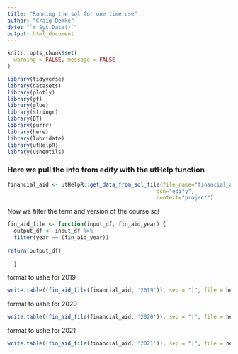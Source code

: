 ```yaml
---
title: "Running the sql for one time use"
author: "Craig Demke"
date: "`r Sys.Date()`"
output: html_document
---
```


```r
knitr::opts_chunk$set(
  warning = FALSE, message = FALSE
)
```

```r
library(tidyverse)
library(datasets)
library(plotly)
library(gt)
library(glue)
library(stringr)
library(DT)
library(purrr)
library(here)
library(lubridate)
library(utHelpR)
library(usheUtils)
```

###  Here we pull the info from edify with the utHelp function
```r
financial_aid <- utHelpR::get_data_from_sql_file(file_name="financial_aid_file.sql",
                                               dsn="edify",
                                               context="project")
```

Now we filter the term and version of the course sql


```r

fin_aid_file <- function(input_df, fin_aid_year) {
  output_df <- input_df %>% 
  filter(year == (fin_aid_year)) 
 
return(output_df)
         
  }
```

format to ushe for 2019
```r
write.table((fin_aid_file(financial_aid, '2019')), sep = "|", file = here::here("sensitive", "ut-fa-2019.txt"), row.names = FALSE, col.names = FALSE, quote = FALSE)
```

format to ushe for 2020
```r
write.table((fin_aid_file(financial_aid, '2020')), sep = "|", file = here::here("sensitive", "ut-fa-2020.txt"), row.names = FALSE, col.names = FALSE, quote = FALSE)
```

format to ushe for 2021
```r
write.table((fin_aid_file(financial_aid, '2021')), sep = "|", file = here::here("sensitive", "ut-fa-2021.txt"), row.names = FALSE, col.names = FALSE, quote = FALSE)
```
